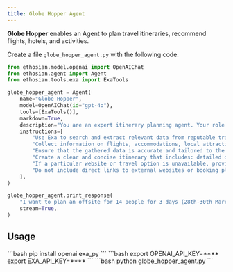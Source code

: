 ```yaml
---
title: Globe Hopper Agent
---
```


**Globe Hopper** enables an Agent to plan travel itineraries, recommend flights, hotels, and activities.

Create a file `globe_hopper_agent.py` with the following code:

```python globe_hopper_agent.py
from ethosian.model.openai import OpenAIChat
from ethosian.agent import Agent
from ethosian.tools.exa import ExaTools

globe_hopper_agent = Agent(
    name="Globe Hopper",
    model=OpenAIChat(id="gpt-4o"),
    tools=[ExaTools()],
    markdown=True,
    description="You are an expert itinerary planning agent. Your role is to assist users in creating detailed, customized travel plans tailored to their preferences and needs.",
    instructions=[
        "Use Exa to search and extract relevant data from reputable travel platforms.",
        "Collect information on flights, accommodations, local attractions, and estimated costs from these sources.",
        "Ensure that the gathered data is accurate and tailored to the user's preferences, such as destination, group size, and budget constraints.",
        "Create a clear and concise itinerary that includes: detailed day-by-day travel plan, suggested transportation and accommodation options, activity recommendations (e.g., sightseeing, dining, events), an estimated cost breakdown (covering transportation, accommodation, food, and activities).",
        "If a particular website or travel option is unavailable, provide alternatives from other trusted sources.",
        "Do not include direct links to external websites or booking platforms in the response."
    ],
)

globe_hopper_agent.print_response(
    "I want to plan an offsite for 14 people for 3 days (28th-30th March) in London within 10k dollars. Please suggest options for places to stay, activities, and co working spaces and a detailed itinerary for the 3 days with transportation and activities",
    stream=True,
)
```
## Usage

<Steps>
  <Snippet file="create-venv-step.mdx" />

  <Step title="Install libraries">
    ```bash
    pip install openai exa_py
    ```
  </Step>

  <Step title="Set environment variables">
    ```bash
    export OPENAI_API_KEY=****
    export EXA_API_KEY=****
    ```
  </Step>

  <Step title="Run the agent">
    ```bash
    python globe_hopper_agent.py
    ```
  </Step>

</Steps>